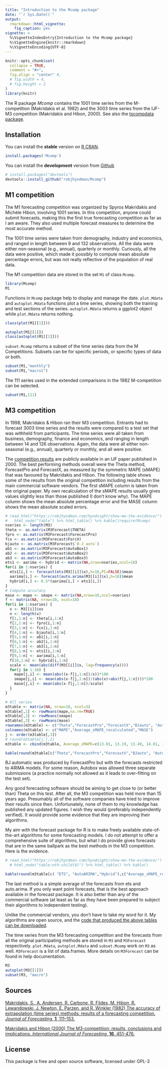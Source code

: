 ```yaml
---
title: "Introduction to the Mcomp package"
date: "`r Sys.Date()`"
output: 
  rmarkdown::html_vignette:
    fig_caption: yes
vignette: >
  %\VignetteIndexEntry{Introduction to the Mcomp package}
  %\VignetteEngine{knitr::rmarkdown}
  %\VignetteEncoding{UTF-8}
---
```


```r
knitr::opts_chunk$set(
  collapse = TRUE,
  comment = "#>",
  fig.align = "center" #,
  # fig.width = 4,
  # fig.height = 2
)
library(knitr)
```

The R package *Mcomp* contains the 1001 time series from the M-competition (Makridakis et al. 1982) and the 3003 time series from the IJF-M3 competition (Makridakis and Hibon, 2000). See also the [tscompdata package](https://github.com/robjhyndman/tscompdata).  

## Installation

You can install the **stable** version on
[R CRAN](https://cran.r-project.org/package=Mcomp).

```r
install.packages('Mcomp')
```

You can install the **development** version from
[Github](https://github.com/robjhyndman/Mcomp)

```r
# install.packages("devtools")
devtools::install_github("robjhyndman/Mcomp")
```

## M1 competition

The M1 forecasting competition was organized by Spyros Makridakis and Michèle Hibon, involving 1001 series. In this competition, anyone could submit forecasts, making this the first true forecasting competition as far as I am aware. They also used multiple forecast measures to determine the most accurate method.    

The 1001 time series were taken from demography, industry and economics, and ranged in length between 9 and 132 observations. All the data were either non-seasonal (e.g., annual), quarterly or monthly. Curiously, all the data were positive, which made it possibly to compute mean absolute percentage errors, but was not really reflective of the population of real data.  

The M1 competition data are stored in the set `M1` of class `Mcomp`.  

```r
library(Mcomp)
M1
```

Functions in `Mcomp` package help to display and manage the date. `plot.Mdata` and `autoplot.Mdata` functions plot a time series, showing both the training and test sections of the series. `autoplot.Mdata` returns a ggplot2 object while `plot.Mdata` returns nothing.  

```r
class(plot(M1[[1]]))
```
```r
autoplot(M1[[1]])
class(autoplot(M1[[1]]))
```

`subset.Mcomp` returns a subset of the time series data from the M Competitions. Subsets can be for specific periods, or specific types of data or both.  

```r
subset(M1,"monthly")
subset(M1,"macro1")

```

The 111 series used in the extended comparisons in the 1982 M-competition can be selected.  

```r
subset(M1,111)
```



## M3 competition

In 1998, Makridakis & Hibon ran their M3 competition. Entrants had to forecast 3003 time series and the results were compared to a test set that was withheld from participants. The time series were all taken from business, demography, finance and economics, and ranging in length between 14 and 126 observations. Again, the data were all either non-seasonal (e.g., annual), quarterly or monthly, and all were positive.

The [competition results](http://www.forecastingprinciples.com/paperpdf/Makridakia-The%20M3%20Competition.pdf) are publicly available in an IJF paper published in 2000. The best performing methods overall were the Theta method, ForecastPro and ForecastX, as measured by the symmetric MAPE (sMAPE) that was favoured by Makridakis and Hibon. The following table shows some of the results from the original competition including results from the main commercial software vendors. The first sMAPE column is taken from the original paper. My own recalculation of the sMAPE results usually gives values slightly less than those published (I don’t know why). The MAPE column shows the mean absolute percentage error and the MASE column shows the mean absolute scaled errors.

```r
# read_html("https://robjhyndman.com/hyndsight/show-me-the-evidence/") %>% 
#   html_node("table") %>% html_table() %>% kable()require(Mcomp)
nseries <- length(M3) 
theta <- as.matrix(M3Forecast$THETA) 
fpro <- as.matrix(M3Forecast$ForecastPro) 
fcx <- as.matrix(M3Forecast$ForcX) 
bjauto <- as.matrix(M3Forecast$`B-J auto`) 
ab1 <- as.matrix(M3Forecast$AutoBox1) 
ab2 <- as.matrix(M3Forecast$AutoBox2) 
ab3 <- as.matrix(M3Forecast$AutoBox3) 
ets1 <- aarima <- hybrid <- matrix(NA,nrow=nseries,ncol=18) 
for(i in 1:nseries) { 
  ets1[i,] <- forecast(ets(M3[[i]]$x),h=18,PI=FALSE)$mean 
  aarima[i,] <- forecast(auto.arima(M3[[i]]$x),h=18)$mean 
  hybrid[i,] <- 0.5*(aarima[i,] + ets1[i,]) 
} 
# Compute accuracy 
mase <- mape <- smape <- matrix(NA,nrow=10,ncol=nseries) 
f <- matrix(NA, nrow=10, ncol=18) 
for(i in 1:nseries) { 
  x <- M3[[i]]$xx
  n <- length(x) 
  f[1,1:n] <- theta[i,1:n]
  f[2,1:n] <- fpro[i,1:n] 
  f[3,1:n] <- fcx[i,1:n] 
  f[4,1:n] <- bjauto[i,1:n]
  f[5,1:n] <- ab1[i,1:n] 
  f[6,1:n] <- ab2[i,1:n]
  f[7,1:n] <- ab3[i,1:n]
  f[8,1:n] <- ets1[i,1:n] 
  f[9,1:n] <- aarima[i,1:n]
  f[10,1:n] <- hybrid[i,1:n]
  scale <- mean(abs(diff(M3[[i]]$x, lag=frequency(x)))) 
  for(j in 1:10) {
    mape[j,i] <- mean(abs((x-f[j,1:n])/x))*100
    smape[j,i] <- mean(abs(x-f[j,1:n])/(abs(x)+abs(f[j,1:n])))*200 
    mase[j,i] <- mean(abs(x-f[j,1:n])/scale) 
  } 
} 
```
```r
# All series 
m3table <- matrix(NA, nrow=10, ncol=3) 
m3table[,1] <- rowMeans(mape,na.rm=TRUE) 
m3table[,2] <- rowMeans(smape)
m3table[,3] <- rowMeans(mase) 
rownames(m3table) <- c("Theta","ForecastPro","ForecastX","BJauto", "Autobox1","Autobox2","Autobox3", "ETS","AutoARIMA","Hybrid") 
colnames(m3table) <- c("MAPE","Average_sMAPE_recalculated","MASE") 
j <- order(m3table[,3]) 
# round(m3table[j,],2) 
m3table <- cbind(m3table, Average_sMAPE=c(13.01, 13.19, 13.49, 14.01, 15.23, 14.41, 15.33, NA, NA, NA))

kable(round(m3table[c("Theta","ForecastPro","ForecastX","BJauto", "Autobox2","Autobox1","Autobox3") ,c("Average_sMAPE","Average_sMAPE_recalculated", "MAPE", "MASE")],2))
```

BJ automatic was produced by ForecastPro but with the forecasts restricted to ARIMA models. For some reason, Autobox was allowed three separate submissions (a practice normally not allowed as it leads to over-fitting on the test set).  

Any good forecasting software should be aiming to get close to (or better than) Theta on this test. After all, the M3 competition was held more than 15 years ago. Presumably all of the software companies have tried to improve their results since then. Unfortunately, none of them to my knowledge has published any updated figures. I wish they would (preferably independently verified). It would provide some evidence that they are improving their algorithms.  

My aim with the forecast package for R is to make freely available state-of-the-art algorithms for some forecasting models. I do not attempt to offer a comprehensive suite of algorithms, but what I do provide gives forecasts that are in the same ballpark as the best methods in the M3 competition. Here is the evidence.  

```r
# read_html("https://robjhyndman.com/hyndsight/show-me-the-evidence/") %>% 
  # html_node("table:nth-child(8)") %>% html_table() %>% kable()

kable(round(m3table[c( "ETS", "AutoARIMA","Hybrid"),c("Average_sMAPE_recalculated", "MAPE", "MASE")],2))
```

The last method is a simple average of the forecasts from ets and auto.arima. If you only want point forecasts, that is the best approach available in the forecast package. It is also better than any of the commercial software (at least as far as they have been prepared to subject their algorithms to independent testing).  

Unlike the commercial vendors, you don’t have to take my word for it. My algorithms are open source, and the [code that produced the above tables can be downloaded](https://robjhyndman.com/Rfiles/m3comparisons.R).  

The time series from the M3 forecasting competition and the forecasts from all the original participating methods are stored in `M3` and `M3Forecast` respectively. `plot.Mdata`, `autoplot.Mdata` and `subset.Mcomp` work on `M3` as well. `M3Forecast` is a list of data.frames. More details on `M3Forecast` can be found in help documentation.

```r
M3
autoplot(M3[[1]])
subset(M3, "macro")
```




## Sources

[Makridakis, S., A. Andersen, R. Carbone, R. Fildes, M. Hibon, R. Lewandowski, J. Newton, E. Parzen, and R. Winkler (1982) The accuracy of extrapolation (time series) methods: results of a forecasting competition. *Journal of Forecasting*, **1**, 111--153.](http://doi.org/10.1002/for.3980010202)

[Makridakis and Hibon (2000) The M3-competition: results, conclusions and implications. *International Journal of Forecasting*, **16**, 451-476.](https://doi.org/10.1016/S0169-2070(00)00057-1)

## License

This package is free and open source software, licensed under GPL-3
